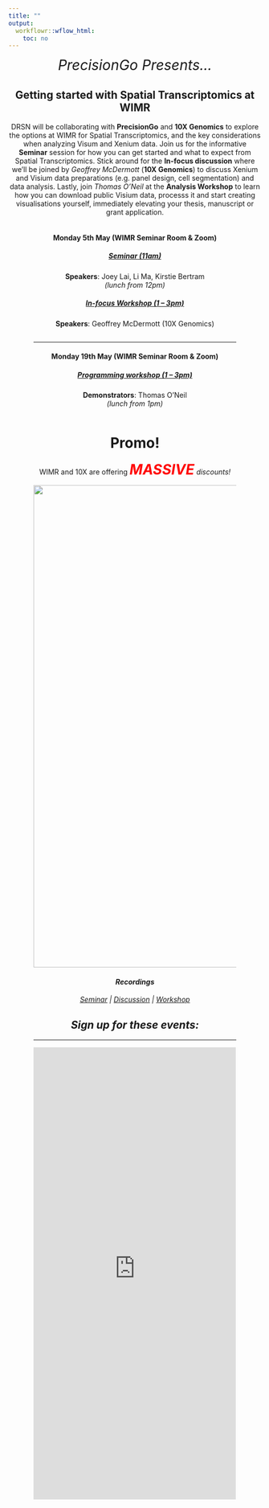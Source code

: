 ```yaml
---
title: ""
output:
  workflowr::wflow_html:
    toc: no
---
```

<div style = "text-align: center">

<span style="font-size:2em">*PrecisionGo Presents...*</span>

## **Getting started with Spatial Transcriptomics at WIMR**

DRSN will be collaborating with **PrecisionGo** and **10X Genomics** to explore the options at WIMR for Spatial Transcriptomics, and the key considerations when analyzing Visum and Xenium data. Join us for the informative **Seminar** session for how you can get started and what to expect from Spatial Transcriptomics. Stick around for the **In-focus discussion** where we'll be joined by *Geoffrey McDermott* (**10X Genomics**) to discuss Xenium and Visium data preparations (e.g. panel design, cell segmentation) and data analysis. Lastly, join *Thomas O'Neil* at the **Analysis Workshop** to learn how you can download public Visium data, processs it and start creating visualisations yourself, immediately elevating your thesis, manuscript or grant application. 

<span style="display:inline-block; width:80%;"><wimr></span>

#### **Monday 5th May** (WIMR Seminar Room & Zoom)

##### [Seminar (11am)](https://www.digitalresearchskills.network/202505_Seminar.html) 
**Speakers**: Joey Lai, Li Ma, Kirstie Bertram    
<read-time>*(lunch from 12pm)*</read-time>

##### [In-focus Workshop (1 – 3pm)](https://www.digitalresearchskills.network/202505_InFocus.html)
**Speakers**: Geoffrey McDermott (10X Genomics)

<span style="display:inline-block; width:80%;"><hr></span>

#### **Monday 19th May** (WIMR Seminar Room & Zoom)

##### [Programming workshop (1 – 3pm)](https://www.digitalresearchskills.network/202505_Workshop.html)

**Demonstrators**: Thomas O'Neil    
<read-time>*(lunch from 1pm)*</read-time>

<span style="display:inline-block; width:80%;"><wimr></span>

# Promo! 

WIMR and 10X are offering <span style="color:red; font-size:2em">**<i>MASSIVE<i>**</span> discounts!

<img src="assets/downloads/10X_Promo.png" alt="10X Promo" style="width: 10in;">

#### Recordings

[Seminar](https://youtu.be/cuHf01RIDu8) | [Discussion](https://youtu.be/8rvPjXmO4aA) | [Workshop]() 

## **Sign up for these events:**    

<hr>

<iframe width="900px" height="900px" src="https://forms.office.com/r/KPrgfidGfJ?embed=true" frameborder="0" marginwidth="0" marginheight="0" style="border: none; max-width:100%; max-height:100vh" allowfullscreen webkitallowfullscreen mozallowfullscreen msallowfullscreen> </iframe>

</div>
